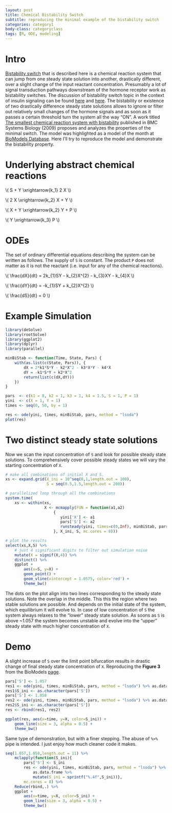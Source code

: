 ```yaml
---
layout: post
title: Chemical Bistability Switch
subtitle: reproducing the minimal example of the bistability switch
categories: category1
body-class: categoryclass
tags: [R, ODE, modeling]
---
```



# Intro
[Bistability switch](https://en.wikipedia.org/wiki/Bistability) that is described here is a chemical reaction system that can jump from one steady state solution
into another, drastically different, over a slight change of the input reactant concentration. Presumably a lot of signal transduction pathways downstream of the hormone receptor work as bistability switches. The discussion of bistability switch topic in the context of insulin signaling can be found [here](http://www.ncbi.nlm.nih.gov/pubmed/26930065) and [here](http://www.ncbi.nlm.nih.gov/pubmed/21178243). The bistability or existence of two drastically difference steady state solutions allows to ignore or filter out relatively small changes of the hormone signals and as soon as it passes a certain threshold turn the system all the way "ON". A work titled [The smallest chemical reaction system with bistability](http://bmcsystbiol.biomedcentral.com/articles/10.1186/1752-0509-3-90) published in BMC Systems Biology (2009) proposes and analyzes the properties of the minimal switch. The model was highlighted as a model of the month at [BioModels Database](http://www.ebi.ac.uk/biomodels-main/static-pages.do?page=ModelMonth%2F2013-09). Here I'll try to reproduce the model and demonstrate the bistability property.


# Underlying abstract chemical reactions

\\( S + Y \\xrightarrow{k_1} 2 X \\)

\\( 2 X \\xrightarrow{k_2} X + Y \\)

\\( X + Y \\xrightarrow{k_2} Y + P \\)

\\( Y \\xrightarrow{k_3} P \\)


# ODEs
The set of ordinary differential equations describing the system can be written as follows. The supply of `S` is constant. The product `P` does not matter as it is not the reactant (i.e. input for any of the chemical reactions).

\\( \\frac{dX}{dt} = 2k_{1}SY - k_{2}X^{2} - k_{3}XY - k_{4}X \\)

\\( \\frac{dY}{dt} = -k_{1}SY + k_{2}X^{2} \\)

\\( \\frac{dS}{dt} = 0 \\)


# Example Simulation

```r
library(deSolve)
library(rootSolve)
library(ggplot2)
library(dplyr)
library(parallel)

minBiStab <- function(Time, State, Pars) {
    with(as.list(c(State, Pars)), {
        dX = 2*k1*S*Y - k2*X^2 - k3*X*Y - k4*X
        dY = -k1*S*Y + k2*X^2
        return(list(c(dX,dY)))
    })
}

pars  <- c(k1 = 8, k2 = 1, k3 = 1, k4 = 1.5, S = 1, P = 1)
yini  <- c(X = 1, Y = 1)
times <- seq(0, 50, by = 1)

res <- ode(yini, times, minBiStab, pars, method = "lsoda")
plot(res)
```


# Two distinct steady state solutions

Now we scan the input concentration of `S` and look for possible steady state solutions. To comprehensively cover possible steady states we will vary the starting concentration of `X`.

```r

# make all combinations of initial X and S.
xs <- expand.grid(X_ini = 10^seq(0,1,length.out = 100),
                  S = seq(0.5,1.5,length.out = 200))

# parallelized loop through all the combinations
system.time(
    xs <- within(xs,
                 X <- mcmapply(FUN = function(a1,a2)
                     {
                        yini['X'] <- a1
                        pars['S'] <- a2
                        runsteady(yini, times=c(0,Inf), minBiStab, pars)$y['X']
                     }, X_ini, S, mc.cores = 8)))

# plot the results
select(xs,X,S) %>%
    # just 4 significant digits to filter out simulation noise
    mutate(X = signif(X,4)) %>%
    distinct() %>%
    ggplot + 
        aes(x=S, y=X) + 
        geom_point() + 
        geom_vline(xintercept = 1.0575, color='red') +
        theme_bw()
```

The dots on the plot align into two lines corresponding to the steady state solutions. Note the overlap in the middle. This this the region where two stable solutions are possible. And depends on the initial state of the system, which equilibrium it will evolve to. In case of low concentration of `S` the system always relaxes to the "lower" steady state solution. As soons as `S` is above ~1.057 the system becomes unstable and evolve into the "upper" steady state with much higher concentration of `X`.


# Demo

A slight increase of `S` over the limit point bifurcation results in drastic change of final steady state concentration of `X`.  Reproducing the **Figure 3** from the BioModels [page](http://www.ebi.ac.uk/biomodels-main/static-pages.do?page=ModelMonth%2F2013-09).

```r
pars['S'] <- 1.057
res1 <- ode(yini, times, minBiStab, pars, method = "lsoda") %>% as.data.frame
res1$S_ini <- as.character(pars['S'])
pars['S'] <- 1.058
res2 <- ode(yini, times, minBiStab, pars, method = "lsoda") %>% as.data.frame
res2$S_ini <- as.character(pars['S'])
res <- rbind(res1, res2)

ggplot(res, aes(x=time, y=X, color=S_ini)) +
    geom_line(size = 3, alpha = 0.5) +
    theme_bw()
```

Same type of demonstration, but with a finer stepping. The abuse of `%>%` pipe is intended. I just enjoy how much cleaner code it makes.

```r
seq(1.057,1.058,length.out = 11) %>%
    mclapply(function(S_ini){
        pars['S'] <- S_ini
        res <- ode(yini, times, minBiStab, pars, method = "lsoda") %>%
            as.data.frame %>%
            mutate(S_ini = sprintf("%.4f",S_ini))},
        mc.cores = 8) %>%
    Reduce(rbind,.) %>%
    ggplot + 
        aes(x=time, y=X, color=S_ini) +
        geom_line(size = 3, alpha = 0.5) +
        theme_bw()
```


